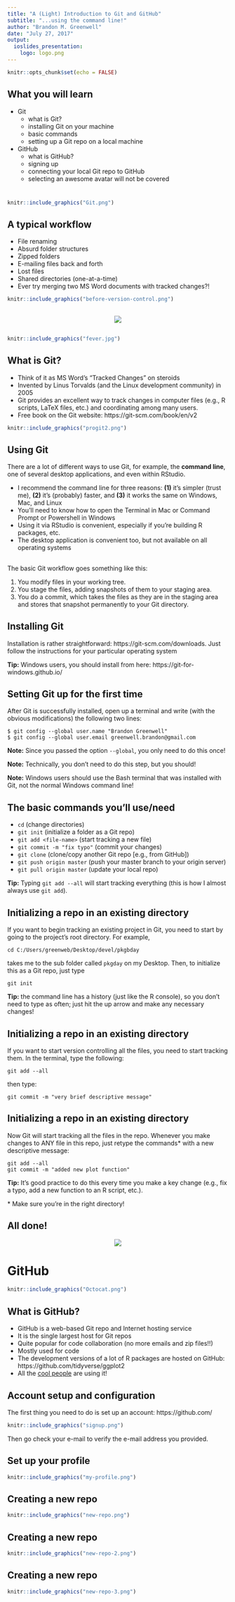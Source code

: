```yaml
---
title: "A (Light) Introduction to Git and GitHub"
subtitle: "...using the command line!"
author: "Brandon M. Greenwell"
date: "July 27, 2017"
output:
  ioslides_presentation:
    logo: logo.png
---
```


```r
knitr::opts_chunk$set(echo = FALSE)
```


## What you will learn

* Git
    - what is Git?
    - installing Git on your machine
    - basic commands
    - setting up a Git repo on a local machine

* GitHub
    - what is GitHub?
    - signing up
    - connecting your local Git repo to GitHub
    - selecting an awesome avatar will not be covered


# 

```r
knitr::include_graphics("Git.png")
```


## A typical workflow

<div class="columns-2">
* File renaming
* Absurd folder structures
* Zipped folders
* E-mailing files back and forth
* Lost files
* Shared directories (one-at-a-time)
* Ever try merging two MS Word documents with tracked changes?!

```r
knitr::include_graphics("before-version-control.png")
```
</div>


## 

<center>![](giphy-frustrated.gif)</center>



##

```r
knitr::include_graphics("fever.jpg")
```


## What is Git?

* Think of it as MS Word's "Tracked Changes" on steroids
* Invented by Linus Torvalds (and the Linux development community) in 2005
* Git provides an excellent way to track changes in computer files (e.g., R scripts, LaTeX files, etc.) and coordinating among many users.
* Free book on the Git website: https://git-scm.com/book/en/v2

```r
knitr::include_graphics("progit2.png")
```


## Using Git

There are a lot of different ways to use Git, for example, the **command line**, one of several desktop applications, and even within RStudio.

* I recommend the command line for three reasons: **(1)** it's simpler (trust me), **(2)** it's (probably) faster, and **(3)** it works the same on Windows, Mac, and Linux
* You'll need to know how to open the Terminal in Mac or Command Prompt or Powershell in Windows
* Using it via RStudio is convenient, especially if you're building R packages, etc.
* The desktop application is convenient too, but not available on all operating systems


##

The basic Git workflow goes something like this:

1. You modify files in your working tree.
2. You stage the files, adding snapshots of them to your staging area.
3. You do a commit, which takes the files as they are in the staging area and stores that snapshot permanently to your Git directory.


## Installing Git

Installation is rather straightforward: https://git-scm.com/downloads. Just follow the instructions for your particular operating system

**Tip\:** Windows users, you should install from here: https://git-for-windows.github.io/

## Setting Git up for the first time

After Git is successfully installed, open up a terminal and write (with the obvious modifications) the following two lines:
```shell
$ git config --global user.name "Brandon Greenwell"
$ git config --global user.email greenwell.brandon@gmail.com
```
**Note:** Since you passed the option `--global`, you only need to do this once!

**Note:** Technically, you don't need to do this step, but you should!

**Note:** Windows users should use the Bash terminal that was installed with Git, not the normal Windows command line!


## The basic commands you'll use/need
- `cd` (change directories)
- `git init` (initialize a folder as a Git repo)
- `git add <file-name>` (start tracking a new file)
- `git commit -m "fix typo"` (commit your changes)
- `git clone` (clone/copy another Git repo [e.g., from GitHub])
- `git push origin master` (push your master branch to your origin server)
- `git pull origin master` (update your local repo)

**Tip\:** Typing `git add --all` will start tracking everything (this is how I almost always use `git add`).


## Initializing a repo in an existing directory

If you want to begin tracking an existing project in Git, you need to start by going to the project's root directory. For example, 
```shell
cd C:/Users/greenweb/Desktop/devel/pkgbday
```
takes me to the sub folder called `pkgday` on my Desktop. Then, to initialize this as a Git repo, just type
```shell
git init
```


**Tip\:** the command line has a history (just like the R console), so you don't need to type as often; just hit the up arrow and make any necessary changes!


## Initializing a repo in an existing directory

If you want to start version controlling all the files, you need to start tracking them. In the terminal, type the following:
```shell
git add --all
```
then type:
```shell
git commit -m "very brief descriptive message"
```


## Initializing a repo in an existing directory

Now Git will start tracking all the files in the repo. Whenever you make changes to ANY file in this repo, just retype the commands* with a new descriptive message:
```shell
git add --all
git commit -m "added new plot function"
```

**Tip\:** It's good practice to do this every time you make a key change (e.g., fix a typo, add a new function to an R script, etc.).

\* Make sure you're in the right directory!


## All done!

<center>![](giphy-shaun.gif)</center>


# GitHub

```r
knitr::include_graphics("Octocat.png")
```


## What is GitHub?

- GitHub is a web-based Git repo and Internet hosting service
- It is the single largest host for Git repos
- Quite popular for code collaboration (no more emails and zip files!!)
- Mostly used for code
- The development versions of a lot of R packages are hosted on GitHub: https://github.com/tidyverse/ggplot2
- All the [cool people](https://github.com/bgreenwell) are using it!


## Account setup and configuration

The first thing you need to do is set up an account: https://github.com/

```r
knitr::include_graphics("signup.png")
```

Then go check your e-mail to verify the e-mail address you provided.


## Set up your profile

```r
knitr::include_graphics("my-profile.png")
```


## Creating a new repo

```r
knitr::include_graphics("new-repo.png")
```


## Creating a new repo

```r
knitr::include_graphics("new-repo-2.png")
```



## Creating a new repo

```r
knitr::include_graphics("new-repo-3.png")
```


